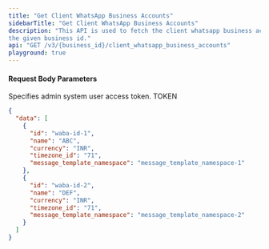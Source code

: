 ```yaml
---
title: "Get Client WhatsApp Business Accounts"
sidebarTitle: "Get Client WhatsApp Business Accounts"
description: "This API is used to fetch the client whatsapp business accounts details for
the given business id."
api: "GET /v3/{business_id}/client_whatsapp_business_accounts"
playground: true
---
```


#### Request Body Parameters

<ParamField path="access_token" type="string" required>
  Specifies admin system user access token. TOKEN
</ParamField>

<CodeGroup>

```json SampleResponse.json
{
  "data": [
    {
      "id": "waba-id-1",
      "name": "ABC",
      "currency": "INR",
      "timezone_id": "71",
      "message_template_namespace": "message_template_namespace-1"
    },
    {
      "id": "waba-id-2",
      "name": "DEF",
      "currency": "INR",
      "timezone_id": "71",
      "message_template_namespace": "message_template_namespace-2"
    }
  ]
}
```

</CodeGroup>
